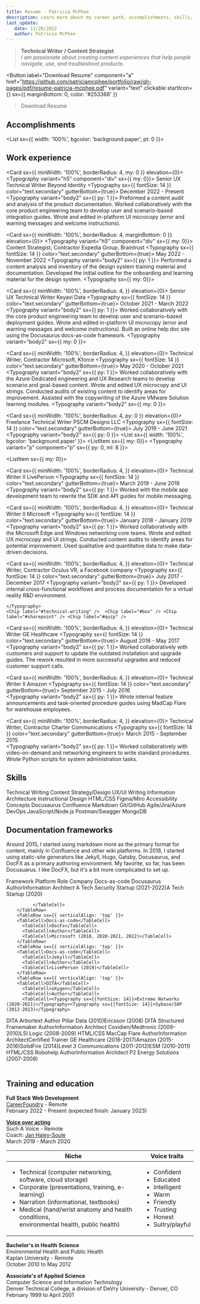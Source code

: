 ```yaml
---
title: Resume - Patricia McPhee
description: Learn more about my career path, accomplishments, skills, and training.
last_update: 
   date: 11/26/2022
   author: Patricia McPhee
---
```











>**Technical Writer / Content Strategist**<br /> 
> *I am passionate about creating content experiences that help people navigate, use, and troubleshoot products.*

<Button
  label="Download Resume"
  component="a"
  href="https://github.com/patriciamcphee/portfolio/raw/gh-pages/pdf/resume-patricia-mcphee.pdf"
  variant="text"
  clickable
  startIcon={<FileDownloadIcon />}
  sx={{ marginBottom: 0, color: '#253368' }}
>Download Resume</Button>


## Accomplishments


<List sx={{ width: '100%', bgcolor: 'background.paper', pt: 0 }}>
    <ListItem>
    <ListItemAvatar>
      <Avatar>
        <GradeIcon />
      </Avatar>
    </ListItemAvatar>
    <ListItemText primary="Built doc sites in Docusaurus for several tech startups, maximizing content reuse and reducing the cost of creating, managing, and publishing content." />
  </ListItem>
  <ListItem>
    <ListItemAvatar>
      <Avatar>
        <GradeIcon />
      </Avatar>
    </ListItemAvatar>
    <ListItemText primary="Wrote shell scripts to automate OpenAPI content publishing for a data center hardware company." />
  </ListItem>
    <ListItem>
    <ListItemAvatar>
      <Avatar>
        <GradeIcon />
      </Avatar>
    </ListItemAvatar>
    <ListItemText primary="Streamlined a weekly team status report for the executive team of a large technology company, reducing the time to compile and deliver the information by ~4 hours (more than half)." />
  </ListItem>
  <ListItem>
    <ListItemAvatar>
      <Avatar>
        <GradeIcon />
      </Avatar>
    </ListItemAvatar>
    <ListItemText primary="Rewrote a decades-old installation and upgrade guide for customers and the support team of an electronic medical records platform, reducing the time to install or upgrade, data loss or corruption, and support calls." />
  </ListItem>


</List>








## Work experience

<Card sx={{ minWidth: '100%', borderRadius: 4, my: 0 }} elevation={0}>
  <CardContent>
    <Typography variant="h5" component="div" sx={{ my: 0}}>
      Senior UX Technical Writer
    </Typography>
    <Typography color="text.secondary">
      Beyond Identity
    </Typography>
    <Typography sx={{ fontSize: 14 }} color="text.secondary" gutterBottom={true}>
      December 2022 - Present
    </Typography>
    <Typography variant="body2" sx={{ py: 1 }}>
       Preformed a content audit and analysis of the product documentation. Worked collaboratively with the core product engineering team to develop user and scenario-based integration guides. Wrote and edited in-platform UI microcopy (error and warning messages and welcome instructions). 
    </Typography>
     <Chip label="#technical-writing" /> <Chip label="#ux-writing" /> <Chip label="#confluence" /> <Chip label="#slack" /> <Chip label="#jira" /> 
  </CardContent>
</Card>


<Card sx={{ minWidth: '100%', borderRadius: 4, marginBottom: 0 }} elevation={0}>
  <CardContent>
    <Typography variant="h5" component="div" sx={{ my: 0}}>
      Content Strategist, Contractor
    </Typography>
    <Typography color="text.secondary">
      Expedia Group, Braintrust
    </Typography>
    <Typography sx={{ fontSize: 14 }} color="text.secondary" gutterBottom={true}>
      May 2022 - November 2022
    </Typography>
    <Typography variant="body2" sx={{ py: 1 }}>
      Performed a content analysis and inventory of the design system training material and documentation. Developed the initial outline for the onboarding and learning material for the design system.
    </Typography>
    <Typography  sx={{ my: 0}}>
      <Chip label="#figma" /> <Chip label="#miro" /> <Chip label="#confluence" /> <Chip label="#slack" /> <Chip label="#trello" /> <Chip label="#jira" />
      </Typography>
   
  </CardContent>
</Card>


<Card sx={{ minWidth: '100%', borderRadius: 4,  }} elevation={0}>
  <CardContent>
    <Typography variant="h5" component="div">
      Senior UX Technical Writer
    </Typography>
    <Typography color="text.secondary">
      Keyavi Data
    </Typography>
    <Typography sx={{ fontSize: 14 }} color="text.secondary" gutterBottom={true}>
      October 2021 - March 2022
    </Typography>
    <Typography variant="body2" sx={{ py: 1 }}>
      Worked collaboratively with the core product engineering team to develop user and scenario-based deployment guides. Wrote and edited in-platform UI microcopy (error and warning messages and welcome instructions).  Built an online help doc site using the Docusaurus docs-as-code framework. 
    </Typography>
    <Typography variant="body2" sx={{ my: 0 }}>
     <Chip label="#technical-writing" /> <Chip label="#ux-writing" /> <Chip label="#azure-dev-ops" /> <Chip label="#asana" /> <Chip label="#ms-teams" /> <Chip label="#docusaurus" /> <Chip label="#github" /> <Chip label="#vs-code" /> <Chip label="#markdown" /> <Chip label="#docs-as-code" /> 
     </Typography>
  </CardContent>
</Card>


<Card sx={{ minWidth: '100%', borderRadius: 4,  }} elevation={0}>
  <CardContent>
    <Typography variant="h5" component="div">
      Technical Writer, Contractor
    </Typography>
    <Typography color="text.secondary">
      Microsoft, Kforce
    </Typography>
    <Typography sx={{ fontSize: 14 }} color="text.secondary" gutterBottom={true}>
      May 2020 - October 2021
    </Typography>
    <Typography variant="body2" sx={{ py: 1 }}>
      Worked collaboratively with the Azure Dedicated engineering and UX Research teams to develop scenario and goal-based content. Wrote and edited UX microcopy and UI strings. Conducted audits of existing content to identify areas for improvement. Assisted with the copywriting of the Azure VMware Solution learning modules.
    </Typography>
    <Typography variant="body2" sx={{ my: 0 }}>
    <Chip label="#technical-writing" /> <Chip label="#ux-writing" /> <Chip label="#azure-dev-ops" /> <Chip label="#azure" /> <Chip label="#ms-teams" /> <Chip label="#figma" /> <Chip label="#markdown" /> <Chip label="#github" /> <Chip label="#vs-code" /> <Chip label="#acrolynx" /> <Chip label="#visio" /></Typography>
  </CardContent>
</Card>


<Card sx={{ minWidth: '100%', borderRadius: 4, py: 0 }} elevation={0}>
  <CardContent>
    <Typography variant="h5" component="div">
      Freelance Technical Writer
    </Typography>
    <Typography color="text.secondary">
      PSCM Designs LLC
    </Typography>
    <Typography sx={{ fontSize: 14 }} color="text.secondary" gutterBottom={true}>
      July 2019 - June 2021
    </Typography>
    <Typography variant="body2" sx={{ py: 0 }}>
      <List sx={{ width: '100%', bgcolor: 'background.paper' }}>
  <ListItem sx={{ my: 0}}>
    <ListItemAvatar>
      <Avatar>
        <WorkIcon />
      </Avatar>
    </ListItemAvatar>
    <ListItemText primary="Extreme Networks" secondary="Reviewed and copy edited network hardware content for the FIPS program. Wrote shell scripts to automate API content publishing." />
  </ListItem>
       <Typography variant="p" component="p" sx={{ py: 0, ml: 8 }}>
     <Chip label="#technical-writing" /> <Chip label="#azure-dev-ops" /> <Chip label="#azure" /> <Chip label="#ms-teams" /> <Chip label="#zoom" /> <Chip label="#markdown" /> <Chip label="#github" /> <Chip label="#dita-xml" /> <Chip label="#oxygen" /> 
     </Typography>
      
  <ListItem sx={{ my: 0}}>
    <ListItemAvatar>
      <Avatar>
        <WorkIcon />
      </Avatar>
    </ListItemAvatar>
    <ListItemText primary="ZPE Systems" secondary="Wrote a marketing campaign eBook about automation in the datacenter. Wrote the learning material and voiceover scripts, provided the voiceover, and produced how-to videos."  />

  </ListItem>
       <Typography variant="p" component="p" sx={{ py: 0, ml: 8 }}>
     <Chip label="#copywriting" /> <Chip label="#voiceover" /> <Chip label="#scriptwriting" /> <Chip label="#zoom" /> <Chip label="#adobe-premiere" /> <Chip label="#adobe-audition" /> <Chip label="#adobe-indesign" /> 
     </Typography>
        
</List>
    </Typography>

  </CardContent>
</Card>

 
<Card sx={{ minWidth: '100%', borderRadius: 4,  }} elevation={0}>
  <CardContent>
    <Typography variant="h5" component="div">
      Technical Writer II
    </Typography>
    <Typography color="text.secondary">
      LivePerson
    </Typography>
    <Typography sx={{ fontSize: 14 }} color="text.secondary" gutterBottom={true}>
      March 2019 - June 2019
    </Typography>
    <Typography variant="body2" sx={{ py: 1 }}>
      Worked with the mobile app development team to rewrite the SDK and API guides for mobile messaging.
    </Typography>
        <Chip label="#technical-writing" /> <Chip label="#markdown" /> <Chip label="#github" /> <Chip label="#vs-code" /> <Chip label="#docs-as-code" />
  </CardContent>
</Card>

<Card sx={{ minWidth: '100%', borderRadius: 4,  }} elevation={0}>
  <CardContent>
    <Typography variant="h5" component="div">
      Technical Writer II
    </Typography>
    <Typography color="text.secondary">
      Microsoft
    </Typography>
    <Typography sx={{ fontSize: 14 }} color="text.secondary" gutterBottom={true}>
      January 2018 - January 2019
    </Typography>
    <Typography variant="body2" sx={{ py: 1 }}>
      Worked collaboratively with the Microsoft Edge and Windows networking core teams. Wrote and edited UX microcopy and UI strings.  Conducted content audits to identify areas for potential improvement. Used qualitative and quantitative data to make data-driven decisions. 
    </Typography>
    <Chip label="#technical-writing" /> <Chip label="#ux-writing" /> <Chip label="#azure-dev-ops" /> <Chip label="#azure" /> <Chip label="#ms-teams" /> <Chip label="#markdown" /> <Chip label="#github" /> <Chip label="#vs-code" /> <Chip label="#acrolynx" /> <Chip label="#visio" />
  </CardContent>
</Card>

<Card sx={{ minWidth: '100%', borderRadius: 4, }} elevation={0}>
  <CardContent>
    <Typography variant="h5" component="div">
      Technical Writer, Contractor
    </Typography>
    <Typography color="text.secondary">
      Oculus VR, a Facebook company
    </Typography>
    <Typography sx={{ fontSize: 14 }} color="text.secondary" gutterBottom={true}>
      July 2017 - December 2017 
    </Typography>
    <Typography variant="body2" sx={{ py: 1 }}>
      Developed internal cross-functional workflows and process documentation for a virtual reality R&D environment.
     
    </Typography>
    <Chip label="#technical-writing" />  <Chip label="#box" /> <Chip label="#sharepoint" /> <Chip label="#quip" />
  </CardContent>
</Card>

<Card sx={{ minWidth: '100%', borderRadius: 4, }} elevation={0}>
  <CardContent>
    <Typography variant="h5" component="div">
      Technical Writer
    </Typography>
    <Typography color="text.secondary">
      GE Healthcare
    </Typography>
    <Typography sx={{ fontSize: 14 }} color="text.secondary" gutterBottom={true}>
      August 2016 - May 2017  
    </Typography>
    <Typography variant="body2" sx={{ py: 1 }}>
      Worked collaboratively with customers and support to update the outdated installation and upgrade guides. The rework resulted in more successful upgrades and reduced customer support calls.  
    </Typography>
        <Chip label="#technical-writing" /> <Chip label="#html" /> <Chip label="#css" /> <Chip label="#madcap-flare" /> <Chip label="#dita-xml" /> <Chip label="#oxygen" />
  </CardContent>
</Card>


<Card sx={{ minWidth: '100%', borderRadius: 4,  }} elevation={0}>
  <CardContent>
    <Typography variant="h5" component="div">
      Technical Writer II
    </Typography>
    <Typography color="text.secondary">
      Amazon
    </Typography>
    <Typography sx={{ fontSize: 14 }} color="text.secondary" gutterBottom={true}>
      September 2015 - July 2016  
    </Typography>
    <Typography variant="body2" sx={{ py: 1 }}>
      Wrote internal feature announcements and task-oriented procedure guides using MadCap Flare for warehouse employees.  
    </Typography>
      <Chip label="#html" /> <Chip label="#css" /> <Chip label="#madcap-flare" /> <Chip label="#git" /> <Chip label="#sharepoint" />  <Chip label="#instructional-design" />
  </CardContent>
</Card>


<Card sx={{ minWidth: '100%', borderRadius: 4,  }} elevation={0}>
  <CardContent>
    <Typography variant="h5" component="div">
      Technical Writer, Contractor
    </Typography>
    <Typography color="text.secondary">
      Charter Communications
    </Typography>
    <Typography sx={{ fontSize: 14 }} color="text.secondary" gutterBottom={true}>
      March 2015 - September 2015  
    </Typography>
    <Typography variant="body2" sx={{ py: 1 }}>
      Worked collaboratively with video-on-demand and networking engineers to write standard procedures.  Wrote Python scripts for system administration tasks.   
    </Typography>
      <Chip label="#confluence" /> <Chip label="#markdown" /> <Chip label="#visio" /> <Chip label="#git" /> 
  </CardContent>
</Card>




## Skills


<Card elevation={0}>
  <CardContent sx={{ p: 2 }}>
<Box sx={{ flexGrow: 1, align: 'center' }}  >
  <Grid container spacing={2} columns={12}>
    <Grid item xs={5} sx={{ p: 2 }} >
        <Typography variant="p">Technical Writing</Typography>
        <Slider
        aria-label="Technical Writing"
        label="Technical Writing"
        value={100}
        sx={{  color: '#253368' }}
        />
    </Grid>
    <Grid item xs={5} sx={{ p: 2 }} >
        <Typography variant="p">Content Strategy/Design</Typography>
        <Slider
          aria-label="Content Strategy"
          label="Content Strategy"
          value={90}
          sx={{  color: '#253368' }}
        />
    </Grid>
    <Grid item xs={5} sx={{ p: 2 }} >
      <Typography variant="p">UX/UI Writing</Typography>
      <Slider
        aria-label="UX Writing"
        label="UX Writing"
        value={90}
        sx={{  color: '#253368' }}
      />
    </Grid>
    <Grid item xs={5} sx={{ p: 2 }} >
  <Typography variant="p">Information Architecture</Typography>
  <Slider
    aria-label="Information Architecture"
    label="Information Architecture"
    value={90}
    sx={{  color: '#253368' }}
  />
    </Grid>
    <Grid item xs={5} sx={{ p: 2 }} >
  <Typography variant="p">Instructional Design</Typography>
  <Slider
    aria-label="Instructional Design"
    label="Instructional Design"
    value={80}
    sx={{  color: '#253368' }}
  />
    </Grid>
    <Grid item xs={5} sx={{ p: 2 }} >
  <Typography variant="p">HTML/CSS</Typography>
  <Slider
    aria-label="HTML/CSS"
    label="HTML/CSS"
    value={90}
    sx={{  color: '#253368' }}
  />
    </Grid>
    <Grid item xs={5} sx={{ p: 2 }} >
  <Typography variant="p">Figma/Miro</Typography>
  <Slider
    aria-label="Figma/Miro"
    label="Figma/Miro"
    value={80}
    sx={{  color: '#253368' }}
  />
    </Grid>
    <Grid item xs={5} sx={{ p: 2 }} >
      <Typography variant="p">Accessibility Concepts</Typography>
      <Slider
        aria-label="a11y"
        label="a11y"
        value={70}
        sx={{ color: '#253368' }}
      />
    </Grid> 
    <Grid item xs={5} sx={{ p: 2 }} >
  <Typography variant="p">Docusaurus</Typography>
  <Slider
    aria-label="Docusaurus"
    label="Docusaurus"
    value={90}
    sx={{ color: '#253368' }}
  />
    </Grid>
        <Grid item xs={5} sx={{ p: 2 }} >
  <Typography variant="p">Confluence</Typography>
  <Slider
    aria-label="Confluence"
    label="Confluence"
    value={90}
    sx={{  color: '#253368' }}
  />
    </Grid>
    <Grid item xs={5} sx={{ p: 2 }} >
  <Typography variant="p">Markdown</Typography>
  <Slider
    aria-label="Markdown"
    label="Markdown"
    value={90}
    sx={{  color: '#253368' }}
  />
    </Grid>
    <Grid item xs={5} sx={{ p: 2 }} >
  <Typography variant="p">Git/GitHub</Typography>
  <Slider
    aria-label="Git/GitHub"
    label="Git/GitHub"
    value={90}
    sx={{  color: '#253368' }}
  />
    </Grid>
    <Grid item xs={5} sx={{ p: 2 }} >
  <Typography variant="p">Agile/Jira/Azure DevOps</Typography>
  <Slider
    aria-label="Agile/Jira/Azure DevOps"
    label="Agile/Jira/Azure DevOps"
    value={70}
    sx={{  color: '#253368' }}
  />
    </Grid>
    <Grid item xs={5} sx={{ p: 2 }} >
  <Typography variant="p">JavaScript/Node.js</Typography>
  <Slider
    aria-label="JavaScript/Node.js"
    label="JavaScript/Node.js"
    value={80}
    sx={{  color: '#253368' }}
  />
    </Grid>
    <Grid item xs={5} sx={{ p: 2 }} >
  <Typography variant="p">Postman/Swagger</Typography>
  <Slider
    aria-label="Postman/Swagger"
    label="Postman/Swagger"
    value={50}
    sx={{  color: '#253368' }}
  />
    </Grid>
    <Grid item xs={5} sx={{ p: 2 }} >
  <Typography variant="p">MongoDB</Typography>
  <Slider
    aria-label="MongoDB"
    label="MongoDB"
    value={60}
    sx={{  color: '#253368' }}
  />
    </Grid>

 
  </Grid>
</Box>
  </CardContent>
</Card>



## Documentation frameworks
Around 2015, I started using markdown more as the primary format for content, mainly in Confluence and other wiki platforms. In 2018, I started using static-site generators like Jekyll, Hugo, Gatsby, Docusaurus, and DocFX as a primary authoring environment. My favorite, so far, has been Docusuarus. I like DocFX, but it's a bit more complicated to set up.


<TableContainer>
  <Table sx={{ minWidth: 650 }} aria-label="simple table">
    <TableHead>
      <TableRow>
        <TableCell variant="th" component="p" sx={{ fontSize: 16 }}>Framework</TableCell>
        <TableCell variant="th" component="p" sx={{ fontSize: 16 }}>Platform</TableCell>
        <TableCell variant="th" component="p" sx={{ fontSize: 16 }}>Role</TableCell>
        <TableCell variant="th" component="p" sx={{ fontSize: 16 }}>Company</TableCell>
      </TableRow>
    </TableHead>
    <TableBody>
      <TableRow sx={{ verticalAlign: 'top' }}>
        <TableCell>Docs-as-code</TableCell>
          <TableCell>Docusaurus</TableCell>
          <TableCell><Typography sx={{fontSize: 14}}>Author</Typography><Typography sx={{fontSize: 14}}>Information Architect</Typography></TableCell>
          <TableCell><Typography sx={{fontSize: 14}}>A Tech Security Startup (2021-2022)</Typography><Typography sx={{fontSize: 14}}>A Tech Startup (2020)</Typography>
            
              </TableCell>
        </TableRow>
        <TableRow sx={{ verticalAlign: 'top' }}>
        <TableCell>Docs-as-code</TableCell>
          <TableCell>DocFx</TableCell>
          <TableCell>Author</TableCell>
          <TableCell>Microsoft (2018, 2020-2021, 2022)</TableCell>
        </TableRow>
        <TableRow sx={{ verticalAlign: 'top' }}>
        <TableCell>Docs-as-code</TableCell>
          <TableCell>Jekyll</TableCell>
          <TableCell>Author</TableCell>
          <TableCell>LivePerson (2019)</TableCell>
        </TableRow>
        <TableRow sx={{ verticalAlign: 'top' }}>
        <TableCell>DITA</TableCell>
          <TableCell>oXygen</TableCell>
          <TableCell>Author</TableCell>
          <TableCell><Typography sx={{fontSize: 14}}>Extreme Networks (2020-2021)</Typography><Typography sx={{fontSize: 14}}>Sybase/SAP (2012-2013)</Typography>
</TableCell>
        </TableRow>
        <TableRow sx={{ verticalAlign: 'top' }}>
        <TableCell>DITA</TableCell>
          <TableCell>Arbortext</TableCell>
          <TableCell>Author</TableCell>
          <TableCell><Typography sx={{fontSize: 14}}>Pillar Data (2010)</Typography><Typography sx={{fontSize: 14}}>Ericsson (2008)</Typography></TableCell>
        </TableRow>
        <TableRow sx={{ verticalAlign: 'top' }}>
        <TableCell>DITA</TableCell>
          <TableCell>Structured Framemaker</TableCell>
          <TableCell><Typography sx={{fontSize: 14}}>Author</Typography><Typography sx={{fontSize: 14}}>Information Architect</Typography></TableCell>
          <TableCell><Typography sx={{fontSize: 14}}>Covidien/Medtronic (2009-2010)</Typography><Typography sx={{fontSize: 14}}>LSI Logic (2008-2009)</Typography></TableCell>
        </TableRow>
        <TableRow sx={{ verticalAlign: 'top' }}>
        <TableCell>HTML/CSS</TableCell>
          <TableCell>MacCap Flare</TableCell>
          <TableCell><Typography sx={{fontSize: 14}}>Author</Typography><Typography sx={{fontSize: 14}}>Information Architect</Typography><Typography sx={{fontSize: 14}}>Certified Trainer</Typography></TableCell>
          <TableCell><Typography sx={{fontSize: 14}}>GE Healthcare (2016-2017)</Typography><Typography sx={{fontSize: 14}}>Amazon (2015-2016)</Typography><Typography sx={{fontSize: 14}}>SolidFire (2014)</Typography><Typography sx={{fontSize: 14}}>Level 3 Communications (2011-2012)</Typography><Typography sx={{fontSize: 14}}>ESM (2010-2011)</Typography></TableCell>
        </TableRow>
        <TableRow sx={{ verticalAlign: 'top' }}>
        <TableCell>HTML/CSS</TableCell>
          <TableCell>Robohelp</TableCell>
          <TableCell><Typography sx={{fontSize: 14}}>Author</Typography><Typography sx={{fontSize: 14}}>Information Architect</Typography></TableCell>
          <TableCell>P2 Energy Solutions (2007-2008)</TableCell>
        </TableRow>               
    </TableBody>
  </Table>
</TableContainer>




## Training and education

**Full Stack Web Development**<br />
[CareerFoundry](https://careerfoundry.com/en/courses/become-a-web-developer/) - Remote<br />
February 2022 - Present (expected finish: January 2023)


**[Voice over acting](https://patriciamcphee.github.io/pmcphee-voiceover/)**<br /> 
Such A Voice - Remote <br />
Coach: [Jan Haley-Soule](https://www.linkedin.com/in/jan-haley-soule-19254710/) <br />
March 2019 - March 2020

| **Niche** | **Voice traits** |
|---|---|
| <ul><li>Technical (computer networking, software, cloud storage)</li><li>Corporate (presentations, training, e-learning)</li><li>Narration (informational, textbooks)</li><li>Medical (hand/wrist anatomy and health conditions,<br />environmental health, public health)</li></ul>  | <ul><li>Confident</li><li>Educated</li><li>Intelligent</li><li>Warm</li><li>Friendly</li><li>Trusting</li><li>Honest</li><li>Sultry/playful</li></ul>  |

**Bachelor's in Health Science**<br />
Environmental Health and Public Health <br /> 
Kaplan University - Remote <br />
October 2010 to May 2012   

**Associate's of Applied Science**<br /> 
Computer Science and Information Technology<br />
Denver Technical College, a division of DeVry University - Denver, CO <br />
February 1999 to April 2001 


